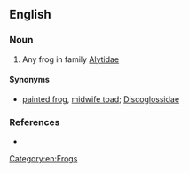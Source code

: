 ==English==

===Noun===
{{en-noun|head=[[disc]]-[[tongued]] [[frog]]}}

# Any frog in family [[Alytidae]]

====Synonyms====
* [[painted frog]], [[midwife toad]]; [[Discoglossidae]]

===References===
* {{pedia}}

[[Category:en:Frogs]]